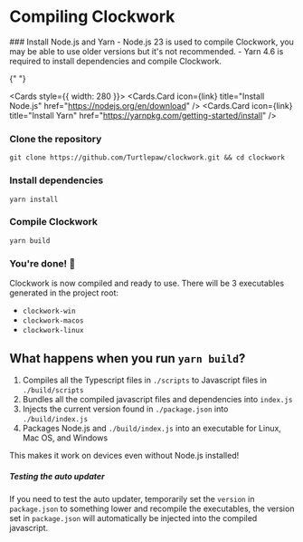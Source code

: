 
# Compiling Clockwork

<Steps>
  ### Install Node.js and Yarn
  - Node.js 23 is used to compile Clockwork, you may be able to use older versions but it's not recommended.
  - Yarn 4.6 is required to install dependencies and compile Clockwork.

{" "}

<Cards style={{ width: 280 }}>
  <Cards.Card
    icon={<span class="material-symbols-rounded">link</span>}
    title="Install Node.js"
    href="https://nodejs.org/en/download"
  />
  <Cards.Card
    icon={<span class="material-symbols-rounded">link</span>}
    title="Install Yarn"
    href="https://yarnpkg.com/getting-started/install"
  />
</Cards>

### Clone the repository

```shell
git clone https://github.com/Turtlepaw/clockwork.git && cd clockwork
```

### Install dependencies

```shell
yarn install
```

### Compile Clockwork

```shell
yarn build
```

### You're done! 🎉

Clockwork is now compiled and ready to use. There will be 3 executables generated in the project root:

- `clockwork-win`
- `clockwork-macos`
- `clockwork-linux`

</Steps>

## What happens when you run `yarn build`?

1. Compiles all the Typescript files in `./scripts` to Javascript files in `./build/scripts`
2. Bundles all the compiled javascript files and dependencies into `index.js`
3. Injects the current version found in `./package.json` into `./build/index.js`
4. Packages Node.js and `./build/index.js` into an executable for Linux, Mac OS, and Windows

This makes it work on devices even without Node.js installed!

##### Testing the auto updater

If you need to test the auto updater, temporarily set the `version` in `package.json` to something lower and recompile the executables, the version set in `package.json` will automatically be injected into the compiled javascript.
